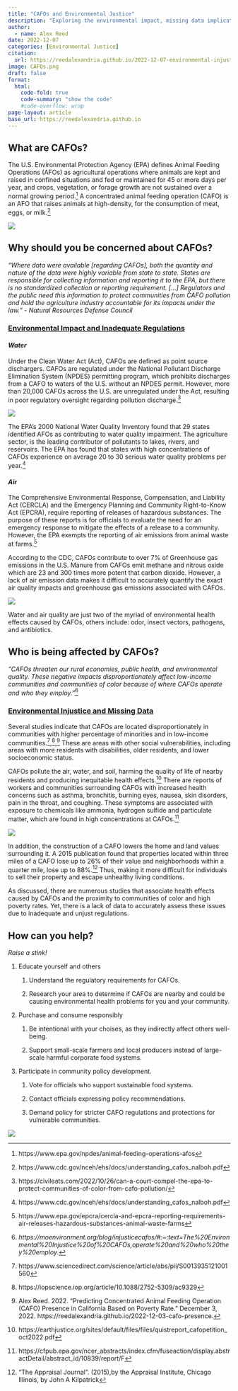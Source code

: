 ```yaml
---
title: "CAFOs and Environmental Justice"
description: "Exploring the environmental impact, missing data implications, and injustices of CAFOs."
author: 
  - name: Alex Reed
date: 2022-12-07
categories: [Environmental Justice]
citation: 
  url: https://reedalexandria.github.io/2022-12-07-environmental-injustice-cafos
image: CAFOs.png
draft: false
format:
  html:
    code-fold: true
    code-summary: "show the code"
    #code-overflow: wrap
page-layout: article
base_url: https://reedalexandria.github.io
---
```


## What are CAFOs?

The U.S. Environmental Protection Agency (EPA) defines Animal Feeding Operations (AFOs) as agricultural operations where animals are kept and raised in confined situations and fed or maintained for 45 or more days per year, and crops, vegetation, or forage growth are not sustained over a normal growing period.[^1] A concentrated animal feeding operation (CAFO) is an AFO that raises animals at high-density, for the consumption of meat, eggs, or milk.[^2]

[^1]: https://www.epa.gov/npdes/animal-feeding-operations-afos

[^2]: https://www.cdc.gov/nceh/ehs/docs/understanding_cafos_nalboh.pdf

::: column-margin
![](cafo.png)
:::

## Why should you be concerned about CAFOs?

*"Where data were available \[regarding CAFOs\], both the quantity and nature of the data were highly variable from state to state. States are responsible for collecting information and reporting it to the EPA, but there is no standardized collection or reporting requirement. \[...\] Regulators and the public need this information to protect communities from CAFO pollution and hold the agriculture industry accountable for its impacts under the law." - Natural Resources Defense Council*

### [Environmental Impact and Inadequate Regulations]{.underline}

#### *Water*

Under the Clean Water Act (Act), CAFOs are defined as point source dischargers. CAFOs are regulated under the National Pollutant Discharge Elimination System (NPDES) permitting program, which prohibits discharges from a CAFO to waters of the U.S. without an NPDES permit. However, more than 20,000 CAFOs across the U.S. are unregulated under the Act, resulting in poor regulatory oversight regarding pollution discharge.[^3]

[^3]: https://civileats.com/2022/10/26/can-a-court-compel-the-epa-to-protect-communities-of-color-from-cafo-pollution/

::: column-margin
![](flood.png)
:::

The EPA's 2000 National Water Quality Inventory found that 29 states identified AFOs as contributing to water quality impairment. The agriculture sector, is the leading contributor of pollutants to lakes, rivers, and reservoirs. The EPA has found that states with high concentrations of CAFOs experience on average 20 to 30 serious water quality problems per year.[^4]

[^4]: https://www.cdc.gov/nceh/ehs/docs/understanding_cafos_nalboh.pdf

#### *Air*

The Comprehensive Environmental Response, Compensation, and Liability Act (CERCLA) and the Emergency Planning and Community Right-to-Know Act (EPCRA), require reporting of releases of hazardous substances. The purpose of these reports is for officials to evaluate the need for an emergency response to mitigate the effects of a release to a community. However, the EPA exempts the reporting of air emissions from animal waste at farms.[^5]

[^5]: https://www.epa.gov/epcra/cercla-and-epcra-reporting-requirements-air-releases-hazardous-substances-animal-waste-farms

According to the CDC, CAFOs contribute to over 7% of Greenhouse gas emissions in the U.S. Manure from CAFOs emit methane and nitrous oxide which are 23 and 300 times more potent that carbon dioxide. However, a lack of air emission data makes it difficult to accurately quantify the exact air quality impacts and greenhouse gas emissions associated with CAFOs.

::: column-margin
![](pollution.png)
:::

Water and air quality are just two of the myriad of environmental health effects caused by CAFOs, others include: odor, insect vectors, pathogens, and antibiotics.

## Who is being affected by CAFOs?

*"CAFOs threaten our rural economies, public health, and environmental quality. These negative impacts disproportionately affect low-income communities and communities of color because of where CAFOs operate and who they employ."*[^6]

[^6]: *https://moenvironment.org/blog/injusticecafos/#:\~:text=The%20Environmental%20Injustice%20of%20CAFOs,operate%20and%20who%20they%20employ.*

### [Environmental Injustice and Missing Data]{.underline}

Several studies indicate that CAFOs are located disproportionately in communities with higher percentage of minorities and in low-income communities.[^7],[^8],[^9] These are areas with other social vulnerabilities, including areas with more residents with disabilities, older residents, and lower socioeconomic status.

[^7]: https://www.sciencedirect.com/science/article/abs/pii/S0013935121001560

[^8]: https://iopscience.iop.org/article/10.1088/2752-5309/ac9329

[^9]: Alex Reed. 2022. "Predicting Concentrated Animal Feeding Operation (CAFO) Presence in California Based on Poverty Rate." December 3, 2022. https://reedalexandria.github.io/2022-12-03-cafo-presence.

CAFOs pollute the air, water, and soil, harming the quality of life of nearby residents and producing inequitable health effects.[^10] There are reports of workers and communities surrounding CAFOs with increased health concerns such as asthma, bronchitis, burning eyes, nausea, skin disorders, pain in the throat, and coughing. These symptoms are associated with exposure to chemicals like ammonia, hydrogen sulfide and particulate matter, which are found in high concentrations at CAFOs.[^11]

[^10]: https://earthjustice.org/sites/default/files/files/quistreport_cafopetition_oct2022.pdf

[^11]: https://cfpub.epa.gov/ncer_abstracts/index.cfm/fuseaction/display.abstractDetail/abstract_id/10839/report/F

::: column-margin
![](pig.png)
:::

In addition, the construction of a CAFO lowers the home and land values surrounding it. A 2015 publication found that properties located within three miles of a CAFO lose up to 26% of their value and neighborhoods within a quarter mile, lose up to 88%.[^12] Thus, making it more difficult for individuals to sell their property and escape unhealthy living conditions.

[^12]: "The Appraisal Journal". (2015),by the Appraisal Institute, Chicago Illinois, by John A Kilpatrick

As discussed, there are numerous studies that associate health effects caused by CAFOs and the proximity to communities of color and high poverty rates. Yet, there is a lack of data to accurately assess these issues due to inadequate and unjust regulations.

## How can you help?

*Raise a stink!*

1.  Educate yourself and others

    1.  Understand the regulatory requirements for CAFOs.

    2.  Research your area to determine if CAFOs are nearby and could be causing environmental health problems for you and your community.

2.  Purchase and consume responsibly

    1.  Be intentional with your choises, as they indirectly affect others well-being.

    2.  Support small-scale farmers and local producers instead of large-scale harmful corporate food systems.

3.  Participate in community policy development.

    1.  Vote for officials who support sustainable food systems.

    2.  Contact officials expressing policy recommendations.

    3.  Demand policy for stricter CAFO regulations and protections for vulnerable communities.

::: column-margin
![](farmers.png)
:::
